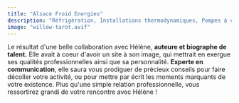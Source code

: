```yaml
---
title: "Alsace Froid Energies"
description: "Réfrigération, Installations thermodynamiques, Pompes à chaleur, Climatisation : Avenir et confort"
image: "willow-tarot.avif"
---
```


Le résultat d'une belle collaboration avec Hélène, **auteure et biographe de talent.** Elle avait à coeur d'avoir un site à son image, qui mettrait en exergue ses qualités professionnelles ainsi que sa personnalité.
**Experte en communication**, elle saura vous prodiguer de précieux conseils pour faire décoller votre activité, ou pour mettre par écrit les moments marquants de votre existence. Plus qu'une simple relation professionnelle, vous ressortirez grandi de votre rencontre avec Hélène !
